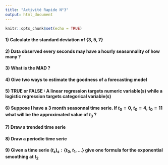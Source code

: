 ```yaml
---
title: "Activité Rapide N°3"
output: html_document
---
```


```r
knitr::opts_chunk$set(echo = TRUE)
```


#### 1) Calculate the standard deviation of {3, 5, 7}


#### 2) Data observed every seconds may have a hourly seasonnality of how many ?


#### 3) What is the MAD ?


#### 4) Give two ways to estimate the goodness of a forecasting model


#### 5) TRUE or FALSE : A linear regression targets numeric variable(s) while a logistic regression targets categorical variable(s)


#### 6) Suppose I have a 3 month seasonnal time serie. If $t_0 = 0$,  $t_0 = 4$,  $t_0 = 11$ what will be the approximated value of $t_3$ ?

#### 7) Draw a trended time serie

#### 8) Draw a periodic time serie

#### 9) Given a time serie $(t_s)_s : \{t_0, t_1, ...\}$ give one formula for the exponential smoothing at $t_2$